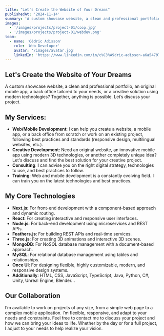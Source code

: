 ```yaml
---
title: "Let's Create the Website of Your Dreams"
publishedAt: '2024-11-14'
summary: 'A custom showcase website, a clean and professional portfolio, an original mobile app, a back office tailored to your needs, or a creative solution using modern technologies? Let’s discuss your project together.'
images:
  - '/images/projects/project-01/coop.jpg'
  - '/images/projects/project-01/webdev.png'
team:
  - name: 'Cédric Adisson'
    role: 'Web Developer'
    avatar: '/images/avatar.jpg'
    linkedIn: 'https://www.linkedin.com/in/c%C3%A9dric-adisson-a6a54797/'
---
```


## Let's Create the Website of Your Dreams

A custom showcase website, a clean and professional portfolio, an original mobile app, a back office tailored to your needs, or a creative solution using modern technologies? Together, anything is possible. Let’s discuss your project.

## My Services:

- **Web/Mobile Development**: I can help you create a website, a mobile app, or a back office from scratch or work on an existing project, following best practices and standards (responsive design, multilingual websites, etc.).
- **Creative Development**: Need an original website, an innovative mobile app using modern 3D technologies, or another completely unique idea? Let's discuss and find the best solution for your creative project.
- **Consulting**: I can advise you on the right digital strategy, technologies to use, and best practices to follow.
- **Training**: Web and mobile development is a constantly evolving field. I can train you on the latest technologies and best practices.

## My Core Technologies

- **Next.js**: For front-end development with a component-based approach and dynamic routing.
- **React**: For creating interactive and responsive user interfaces.
- **Node.js**: For back-end development using microservices and REST APIs.
- **Feathers.js**: For building REST APIs and real-time services.
- **Three.js**: For creating 3D animations and interactive 3D scenes.
- **MongoDB**: For NoSQL database management with a document-based approach.
- **MySQL**: For relational database management using tables and relationships.
- **Once UI**: For designing flexible, highly customizable, modern, and responsive design systems.
- **Additionally**: HTML, CSS, JavaScript, TypeScript, Java, Python, C#, Unity, Unreal Engine, Blender...

## Our Collaboration

I’m available to work on projects of any size, from a simple web page to a complex mobile application. I’m flexible, responsive, and adapt to your needs and constraints. Feel free to contact me to discuss your project and how we can bring your ideas to life.
Whether by the day or for a full project, I adjust to your needs to help realize your vision.
